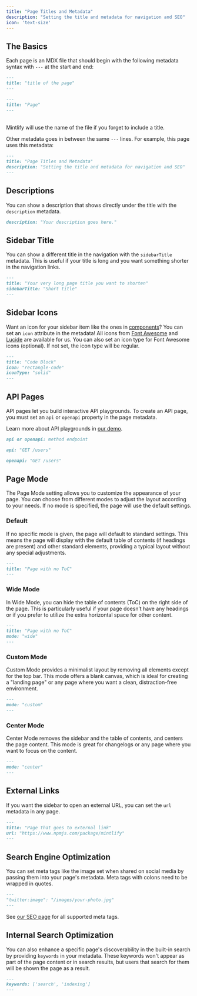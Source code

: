```yaml
---
title: "Page Titles and Metadata"
description: "Setting the title and metadata for navigation and SEO"
icon: 'text-size'
---
```


## The Basics

Each page is an MDX file that should begin with the following metadata syntax
with `---` at the start and end:

<CodeGroup>

```md Schema
---
title: "title of the page"
---
```

```md Example
---
title: "Page"
---
```

</CodeGroup>

<br />

<Tip>
  Mintlify will use the name of the file if you forget to include a title.
</Tip>

Other metadata goes in between the same `---` lines. For example, this page uses
this metadata:

```md
---
title: "Page Titles and Metadata"
description: "Setting the title and metadata for navigation and SEO"
---
```

## Descriptions

You can show a description that shows directly under the title with the
`description` metadata.

```md
description: "Your description goes here."
```

## Sidebar Title

You can show a different title in the navigation with the `sidebarTitle`
metadata. This is useful if your title is long and you want something shorter in
the navigation links.

```md
---
title: "Your very long page title you want to shorten"
sidebarTitle: "Short title"
---
```

## Sidebar Icons

Want an icon for your sidebar item like the ones in
[components](/content/components/accordions)? You can set an `icon` attribute in
the metadata! All icons from [Font Awesome](https://fontawesome.com/icons) and [Lucide](https://lucide.dev/icons) are
available for us. You can also set an icon type for Font Awesome icons (optional). If not set, the icon
type will be regular.

```md
---
title: "Code Block"
icon: "rectangle-code"
iconType: "solid"
---
```

## API Pages

API pages let you build interactive API playgrounds. To create an API page, you
must set an `api` or `openapi` property in the page metadata.

Learn more about API playgrounds in [our demo](/api-playground).

<CodeGroup>

```md Schema
api or openapi: method endpoint
```

```md API Example
api: "GET /users"
```

```md OpenAPI Example
openapi: "GET /users"
```

</CodeGroup>

## Page Mode

The Page Mode setting allows you to customize the appearance of your page. You can choose from
different modes to adjust the layout according to your needs. If no mode is specified, the page
will use the default settings.

### Default

If no specific mode is given, the page will default to standard settings. This means the page
will display with the default table of contents (if headings are present) and other standard
elements, providing a typical layout without any special adjustments.

```md
---
title: "Page with no ToC"
---
```

### Wide Mode

In Wide Mode, you can hide the table of contents (ToC) on the right side of the page. This is
particularly useful if your page doesn’t have any headings or if you prefer to utilize the
extra horizontal space for other content.

```md
---
title: "Page with no ToC"
mode: "wide"
---
```

### Custom Mode

Custom Mode provides a minimalist layout by removing all elements except for the top bar.
This mode offers a blank canvas, which is ideal for creating a "landing page" or any page where
you want a clean, distraction-free environment.


```md
---
mode: "custom"
---
```

### Center Mode

Center Mode removes the sidebar and the table of contents, and centers the page content. This mode is great for changelogs
or any page where you want to focus on the content.


```md
---
mode: "center"
---
```

## External Links

If you want the sidebar to open an external URL, you can set the `url` metadata
in any page.

```md
---
title: "Page that goes to external link"
url: "https://www.npmjs.com/package/mintlify"
---
```

## Search Engine Optimization

You can set meta tags like the image set when shared on social media by passing
them into your page's metadata. Meta tags with colons need to be wrapped in
quotes.

```md
---
"twitter:image": "/images/your-photo.jpg"
---
```

See [our SEO page](/settings/seo) for all supported meta tags.

## Internal Search Optimization

You can also enhance a specific page's discoverability in the built-in search by
providing `keywords` in your metadata. These keywords won't appear as part of the page
content or in search results, but users that search for them will be shown the page as a result.

```md
---
keywords: ['search', 'indexing']
---
```
